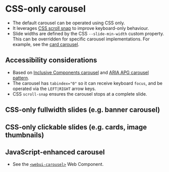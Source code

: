 
<Meta of={Carousel} />

# CSS-only carousel
- The default carousel can be operated using CSS only.
- It leverages [CSS scroll snap](https://developer.mozilla.org/en-US/docs/Web/CSS/scroll-snap-type) to improve keyboard-only behaviour.
- Slide widths are defined by the CSS `--slide-min-width` custom property. This can be overridden for specific carousel implementations. For example, see the [card carousel](/story/components-cards--card-carousel).

<Canvas of={Carousel.Carousel} />

## Accessibility considerations
- Based on [Inclusive Components carousel](https://inclusive-components.design/a-content-slider/) and [ARIA APG carousel pattern](https://www.w3.org/WAI/ARIA/apg/patterns/carousel/).
- The carousel has `tabindex="0"` so it can receive keyboard `focus`, and be operated via the `LEFT|RIGHT` arrow keys.
- CSS `scroll-snap` ensures the carousel stops at a complete slide.

## CSS-only fullwidth slides (e.g. banner carousel)
<Canvas of={Carousel.CarouselFullwidthSlides} />

## CSS-only clickable slides (e.g. cards, image thumbnails)
<Canvas of={Carousel.CarouselClickableSlides} />

## JavaScript-enhanced carousel
- See the [`<webui-carousel>`](/docs/web-components-or-custom-elements-webui-carousel--docs) Web Component.
